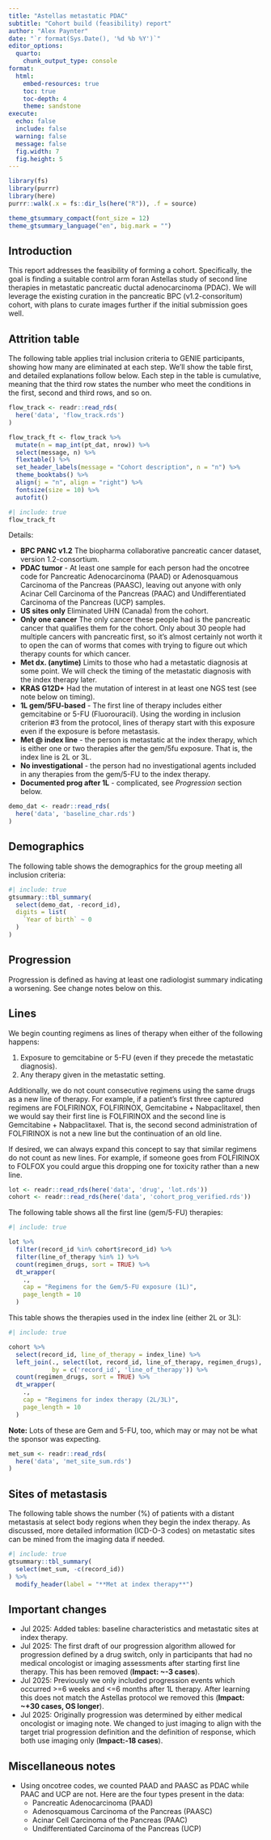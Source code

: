 ```yaml
---
title: "Astellas metastatic PDAC"
subtitle: "Cohort build (feasibility) report"
author: "Alex Paynter"
date: "`r format(Sys.Date(), '%d %b %Y')`"
editor_options:
  quarto:
    chunk_output_type: console
format:
  html:
    embed-resources: true
    toc: true
    toc-depth: 4
    theme: sandstone 
execute:
  echo: false
  include: false
  warning: false
  message: false
  fig.width: 7
  fig.height: 5
---
```


```r
library(fs)
library(purrr)
library(here)
purrr::walk(.x = fs::dir_ls(here("R")), .f = source)
```


```r

theme_gtsummary_compact(font_size = 12)
theme_gtsummary_language("en", big.mark = "") 
```


## Introduction

This report addresses the feasibility of forming a cohort.  Specifically, the goal is finding a suitable control arm foran  Astellas study of second line therapies in metastatic pancreatic ductal adenocarcinoma (PDAC).  We will leverage the existing curation in the pancreatic BPC (v1.2-consoritum) cohort, with plans to curate images further if the initial submission goes well.

## Attrition table

The following table applies trial inclusion criteria to GENIE participants, showing how many are eliminated at each step.  We'll show the table first, and detailed explanations follow below.  Each step in the table is cumulative, meaning that the third row states the number who meet the conditions in the first, second and third rows, and so on.

```r
flow_track <- readr::read_rds(
  here('data', 'flow_track.rds')
)

flow_track_ft <- flow_track %>%
  mutate(n = map_int(pt_dat, nrow)) %>%
  select(message, n) %>%
  flextable() %>%
  set_header_labels(message = "Cohort description", n = "n") %>%
  theme_booktabs() %>%
  align(j = "n", align = "right") %>%
  fontsize(size = 10) %>%
  autofit() 
```

```r
#| include: true
flow_track_ft
```

Details:

- **BPC PANC v1.2** The biopharma collaborative pancreatic cancer dataset, version 1.2-consortium.
- **PDAC tumor** - At least one sample for each person had the oncotree code for Pancreatic Adenocarcinoma (PAAD) or Adenosquamous Carcinoma of the Pancreas (PAASC), leaving out anyone with only Acinar Cell Carcinoma of the Pancreas (PAAC) and Undifferentiated Carcinoma of the Pancreas (UCP) samples.
- **US sites only** Eliminated UHN (Canada) from the cohort.
- **Only one cancer** The only cancer these people had is the pancreatic cancer that qualifies them for the cohort.  Only about 30 people had multiple cancers with pancreatic first, so it's almost certainly not worth it to open the can of worms that comes with trying to figure out which therapy counts for which cancer.
- **Met dx. (anytime)** Limits to those who had a metastatic diagnosis at some point.  We will check the timing of the metastatic diagnosis with the index therapy later.
- **KRAS G12D+** Had the mutation of interest in at least one NGS test (see note below on timing).
- **1L gem/5FU-based** - The first line of therapy includes either gemcitabine or 5-FU (Fluorouracil).  Using the wording in inclusion criterion #3 from the protocol, lines of therapy start with this exposure even if the exposure is before metastasis.
- **Met @ index line** - the person is metastatic at the index therapy, which is either one or two therapies after the gem/5fu exposure.  That is, the index line is 2L or 3L.
- **No investigational** - the person had no investigational agents included in any therapies from the gem/5-FU to the index therapy.
- **Documented prog after 1L** - complicated, see *Progression* section below.



```r
demo_dat <- readr::read_rds(
  here('data', 'baseline_char.rds')
)
```


## Demographics

The following table shows the demographics for the group meeting all inclusion criteria:

```r
#| include: true
gtsummary::tbl_summary(
  select(demo_dat, -record_id),
  digits = list(
    `Year of birth` ~ 0
  )
)
```



## Progression

Progression is defined as having at least one radiologist summary indicating a worsening.  See change notes below on this.

## Lines

We begin counting regimens as lines of therapy when either of the following happens:

1. Exposure to gemcitabine or 5-FU (even if they precede the metastatic diagnosis).
2. Any therapy given in the metastatic setting.

Additionally, we do not count consecutive regimens using the same drugs as a new line of therapy.  For example, if a patient's first three captured regimens are FOLFIRINOX, FOLFIRINOX, Gemcitabine + Nabpaclitaxel, then we would say their first line is FOLFIRINOX and the second line is Gemcitabine + Nabpaclitaxel.  That is, the second second administration of FOLFIRINOX is not a new line but the continuation of an old line.

If desired, we can always expand this concept to say that similar regimens do not count as new lines.  For example, if someone goes from FOLFIRINOX to FOLFOX you could argue this dropping one for toxicity rather than a new line.

```r
lot <- readr::read_rds(here('data', 'drug', 'lot.rds'))
cohort <- readr::read_rds(here('data', 'cohort_prog_verified.rds'))
```

The following table shows all the first line (gem/5-FU) therapies:

```r
#| include: true

lot %>%
  filter(record_id %in% cohort$record_id) %>%
  filter(line_of_therapy %in% 1) %>%
  count(regimen_drugs, sort = TRUE) %>%
  dt_wrapper(
    .,
    cap = "Regimens for the Gem/5-FU exposure (1L)",
    page_length = 10
  )
```

This table shows the therapies used in the index line (either 2L or 3L):

```r
#| include: true

cohort %>%
  select(record_id, line_of_therapy = index_line) %>%
  left_join(., select(lot, record_id, line_of_therapy, regimen_drugs),
            by = c('record_id', 'line_of_therapy')) %>% 
  count(regimen_drugs, sort = TRUE) %>%
  dt_wrapper(
    .,
    cap = "Regimens for index therapy (2L/3L)",
    page_length = 10
  )
```

**Note:** Lots of these are Gem and 5-FU, too, which may or may not be what the sponsor was expecting.


```r
met_sum <- readr::read_rds(
  here('data', 'met_site_sum.rds')
)
```

## Sites of metastasis

The following table shows the number (%) of patients with a distant metastasis at select body regions when they begin the index therapy.  As discussed, more detailed information (ICD-O-3 codes) on metastatic sites can be mined from the imaging data if needed.

```r
#| include: true
gtsummary::tbl_summary(
  select(met_sum, -c(record_id))
) %>%
  modify_header(label = "**Met at index therapy**")

```


## Important changes

- Jul 2025: Added tables: baseline characteristics and metastatic sites at index therapy.
- Jul 2025: The first draft of our progression algorithm allowed for progression defined by a drug switch, only in participants that had no medical oncologist or imaging assessments after starting first line therapy.  This has been removed (**Impact: ~-3 cases**).
- Jul 2025: Previously we only included progression events which occurred >=6 weeks and <=6 months after 1L therapy.  After learning this does not match the Astellas protocol we removed this (**Impact: ~+30 cases, OS longer**).
- Jul 2025: Originally progression was determined by either medical oncologist or imaging note.  We changed to just imaging to align with the target trial progression definition and the definition of response, which both use imaging only (**Impact:-18 cases**).


## Miscellaneous notes

- Using oncotree codes, we counted PAAD and PAASC as PDAC while PAAC and UCP are not.  Here are the four types present in the data:
    - Pancreatic Adenocarcinoma (PAAD)
    - Adenosquamous Carcinoma of the Pancreas (PAASC)
    - Acinar Cell Carcinoma of the Pancreas (PAAC)
    - Undifferentiated Carcinoma of the Pancreas (UCP)